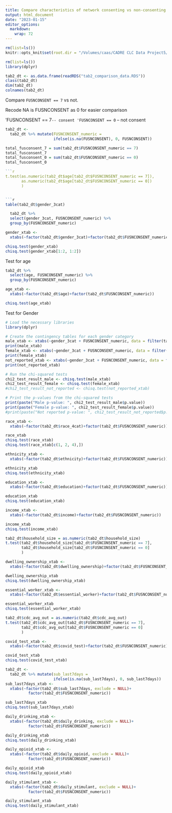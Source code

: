 ```yaml
---
title: Compare characteristics of network consenting vs non-consenting participants
output: html_document
date: "2023-01-15"
editor_options: 
  markdown: 
    wrap: 72
---
```


```r
rm(list=ls())
knitr::opts_knit$set(root.dir = "/Volumes/caas/CADRE CLC Data Project5/Clean Data/AK-SU-NETWORKS-ROUT")
```

```r
rm(list=ls())
library(dplyr)
```

```r
tab2_dt <- as.data.frame(readRDS("tab2_comparison_data.RDS"))
class(tab2_dt)
dim(tab2_dt)
colnames(tab2_dt)
```

Compare `FUSNCONSENT == 7` vs not. 

Recode NA is FUSNCONSENT as 0 for easier comparison

'FUSNCONSENT == 7` -- consent
'FUSNCONSENT == 0` -- not consent

```r
tab2_dt <- 
  tab2_dt %>% mutate(FUSNCONSENT_numeric = 
                     ifelse(is.na(FUSNCONSENT), 0, FUSNCONSENT))
```

```r
total_fusconsent_7 = sum(tab2_dt$FUSNCONSENT_numeric == 7)
total_fusconsent_7
total_fusconsent_0 = sum(tab2_dt$FUSNCONSENT_numeric == 0)
total_fusconsent_0

```r
t.test(as.numeric(tab2_dt$age[tab2_dt$FUSNCONSENT_numeric == 7]),
       as.numeric(tab2_dt$age[tab2_dt$FUSNCONSENT_numeric == 0])
       )


```r
table(tab2_dt$gender_3cat)

```

```r
  tab2_dt %>%  
  select(gender_3cat, FUSNCONSENT_numeric) %>%
  group_by(FUSNCONSENT_numeric)

gender_xtab <- 
  xtabs(~factor(tab2_dt$gender_3cat)+factor(tab2_dt$FUSNCONSENT_numeric))

chisq.test(gender_xtab)
chisq.test(gender_xtab[1:2, 1:2])
```

Test for age

```r
tab2_dt %>%  
  select(age, FUSNCONSENT_numeric) %>%
  group_by(FUSNCONSENT_numeric)

age_xtab <- 
  xtabs(~factor(tab2_dt$age)+factor(tab2_dt$FUSNCONSENT_numeric))

chisq.test(age_xtab)
```

Test for Gender

```r
# Load the necessary libraries
library(dplyr)

# Create the contingency tables for each gender category
male_xtab <- xtabs(~gender_3cat + FUSNCONSENT_numeric, data = filter(tab2_dt, gender_3cat == "1"))
print(male_xtab)
female_xtab <- xtabs(~gender_3cat + FUSNCONSENT_numeric, data = filter(tab2_dt, gender_3cat == "2"))
print(female_xtab)
not_reported_xtab <- xtabs(~gender_3cat + FUSNCONSENT_numeric, data = filter(tab2_dt, gender_3cat == "3"))
print(not_reported_xtab)

# Run the chi-squared tests
chi2_test_result_male <- chisq.test(male_xtab)
chi2_test_result_female <- chisq.test(female_xtab)
#chi2_test_result_not_reported <- chisq.test(not_reported_xtab)

# Print the p-values from the chi-squared tests
print(paste("Male p-value: ", chi2_test_result_male$p.value))
print(paste("Female p-value: ", chi2_test_result_female$p.value))
#print(paste("Not reported p-value: ", chi2_test_result_not_reported$p.value))
```
```r
race_xtab <- 
  xtabs(~factor(tab2_dt$race_4cat)+factor(tab2_dt$FUSNCONSENT_numeric))

race_xtab
chisq.test(race_xtab)
chisq.test(race_xtab[c(1, 2, 4),])
```
```r
ethnicity_xtab <- 
  xtabs(~factor(tab2_dt$ethnicity)+factor(tab2_dt$FUSNCONSENT_numeric))

ethnicity_xtab
chisq.test(ethnicity_xtab)
```


```r
education_xtab <- 
  xtabs(~factor(tab2_dt$education)+factor(tab2_dt$FUSNCONSENT_numeric))

education_xtab
chisq.test(education_xtab)
```
```r
income_xtab <- 
  xtabs(~factor(tab2_dt$income)+factor(tab2_dt$FUSNCONSENT_numeric))

income_xtab
chisq.test(income_xtab)
```

```r
tab2_dt$household_size = as.numeric(tab2_dt$household_size)
t.test(tab2_dt$household_size[tab2_dt$FUSNCONSENT_numeric == 7],
       tab2_dt$household_size[tab2_dt$FUSNCONSENT_numeric == 0]
       )
```
```r
dwelling_ownership_xtab <- 
  xtabs(~factor(tab2_dt$dwelling_ownership)+factor(tab2_dt$FUSNCONSENT_numeric))

dwelling_ownership_xtab
chisq.test(dwelling_ownership_xtab)
```

```r
essential_worker_xtab <- 
  xtabs(~factor(tab2_dt$essential_worker)+factor(tab2_dt$FUSNCONSENT_numeric))

essential_worker_xtab
chisq.test(essential_worker_xtab)
```

```r
tab2_dt$cdc_avg_out = as.numeric(tab2_dt$cdc_avg_out)
t.test(tab2_dt$cdc_avg_out[tab2_dt$FUSNCONSENT_numeric == 7],
       tab2_dt$cdc_avg_out[tab2_dt$FUSNCONSENT_numeric == 0]
       )
```

```r
covid_test_xtab <- 
  xtabs(~factor(tab2_dt$covid_test)+factor(tab2_dt$FUSNCONSENT_numeric))

covid_test_xtab
chisq.test(covid_test_xtab)
```

```r
tab2_dt <- 
  tab2_dt %>% mutate(sub_last7days = 
                     ifelse(is.na(sub_last7days), 0, sub_last7days))
sub_last7days_xtab <- 
  xtabs(~factor(tab2_dt$sub_last7days, exclude = NULL)+
          factor(tab2_dt$FUSNCONSENT_numeric))

sub_last7days_xtab
chisq.test(sub_last7days_xtab)
```

```r
daily_drinking_xtab <- 
  xtabs(~factor(tab2_dt$daily_drinking, exclude = NULL)+
          factor(tab2_dt$FUSNCONSENT_numeric))

daily_drinking_xtab
chisq.test(daily_drinking_xtab)
```


```r
daily_opioid_xtab <- 
  xtabs(~factor(tab2_dt$daily_opioid, exclude = NULL)+
          factor(tab2_dt$FUSNCONSENT_numeric))

daily_opioid_xtab
chisq.test(daily_opioid_xtab)
```


```r
daily_stimulant_xtab <- 
  xtabs(~factor(tab2_dt$daily_stimulant, exclude = NULL)+
          factor(tab2_dt$FUSNCONSENT_numeric))

daily_stimulant_xtab
chisq.test(daily_stimulant_xtab)
```
